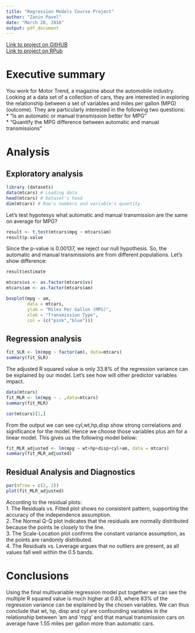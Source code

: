 ```yaml
---
title: "Regression Models Course Project"
author: "Zanin Pavel"
date: "March 28, 2016"
output: pdf_document
---
```

[Link to project on GitHUB](https://github.com/Filareth2015/Regression-Models-Course-Project)     
[Link to project on RPub](http://rpubs.com/Zanin_Pavel/165898)

# Executive summary

You work for Motor Trend, a magazine about the automobile industry. Looking at a data set of a collection of cars, they are interested in exploring the relationship between a set of variables and miles per gallon (MPG) (outcome). They are particularly interested in the following two questions:      
* "Is an automatic or manual transmission better for MPG"     
* "Quantify the MPG difference between automatic and manual transmissions"     

# Analysis

## Exploratory analysis

```r
library (datasets)
data(mtcars) # Loading data
head(mtcars) # Dataset's head
dim(mtcars) # Row's numbers and variable's quantity 
```

Let's test hypotesys what automatic and manual transmission are the same on average for MPG?
```r
result <- t.test(mtcars$mpg ~ mtcars$am) 
result$p.value
``` 

Since the p-value is 0.00137, we reject our null hypothesis. So, the automatic and manual transmissions are from different populations. Let's show difference:

```r
result$estimate
``` 

```r
mtcars$vs <- as.factor(mtcars$vs)
mtcars$am <- as.factor(mtcars$am)

boxplot(mpg ~ am, 
        data = mtcars, 
        ylab = "Miles Per Gallon (MPG)", 
        xlab = "Transmission Type",
        col = (c("pink","blue")))
```

## Regression analysis

```r
fit_SLR <- lm(mpg ~ factor(am), data=mtcars)
summary(fit_SLR)
```  

The adjusted R squared value is only 33.8% of the regression variance can be explained by our model. 
Let's see how will other predictor variables impact.

```r
data(mtcars)
fit_MLR <- lm(mpg ~ . ,data=mtcars)
summary(fit_MLR)
```

```r
cor(mtcars)[1,]
```
From the  output we can see cyl,wt,hp,disp show strong correlations and significance for the model. Hence we choose those variables plus am for a linear model. This gives us the following model below:

```r
fit_MLR_adjusted <- lm(mpg ~ wt+hp+disp+cyl+am, data = mtcars)
summary(fit_MLR_adjusted)
```

## Residual Analysis and Diagnostics

```r
par(mfrow = c(2, 2))
plot(fit_MLR_adjusted)
```

According to the residual plots:  
1. The Residuals vs. Fitted plot shows no consistent pattern, supporting the accuracy of the independence assumption.  
2. The Normal Q-Q plot indicates that the residuals are normally distributed because the points lie closely to the line.  
3. The Scale-Location plot confirms the constant variance assumption, as the points are randomly distributed.  
4. The Residuals vs. Leverage argues that no outliers are present, as all values fall well within the 0.5 bands.  

# Conclusions 

Using the final multivariable regression model put together we can see the multiple R squared value is much higher at 0.83, where 83% of the regression variance can be explained by the chosen variables. We can thus conclude that wt, hp, disp and cyl are confounding variables in the relationship between 'am and 'mpg' and that manual transmission cars on average have 1.55 miles per gallon more than automatic cars.
